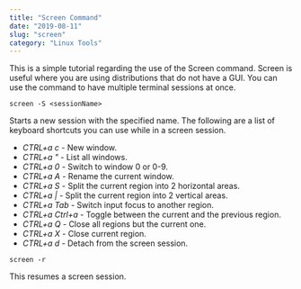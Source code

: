 ```yaml
---
title: "Screen Command"
date: "2019-08-11"
slug: "screen"
category: "Linux Tools"
---
```

This is a simple tutorial regarding the use of the Screen command. Screen is useful where you are using distributions that do not have a GUI. You can use the command to have multiple terminal sessions at once.

```
screen -S <sessionName>
```
Starts a new session with the specified name. The following are a list of keyboard shortcuts you can use while in a screen session.

* *CTRL+a c* - New window.
* *CTRL+a "* - List all windows.
* *CTRL+a 0* - Switch to window 0 or 0-9.
* *CTRL+a A* - Rename the current window.
* *CTRL+a S* - Split the current region into 2 horizontal areas.
* *CTRL+a |* - Split the current region into 2 vertical areas.
* *CTRL+a Tab* - Switch input focus to another region.
* *CTRL+a Ctrl+a* - Toggle between the current and the previous region.
* *CTRL+a Q* - Close all regions but the current one.
* *CTRL+a X* - Close current region.
* *CTRL+a d* - Detach from the screen session.

```
screen -r
```
This resumes a screen session.